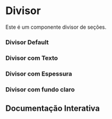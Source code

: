 

<Meta of={Story} />

# Divisor

Este é um componente divisor de seções.

### Divisor Default

<Canvas of={Story.Default} />

### Divisor com Texto

<Canvas of={Story.DivisorWithProps} />

### Divisor com Espessura

<Canvas of={Story.ThicknessDivisor} />

### Divisor com fundo claro

<Canvas of={Story.DivisorDark} />


## Documentação Interativa

<Primary />
<Controls />
